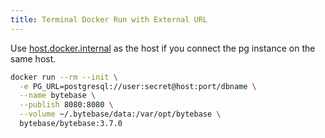 ```yaml
---
title: Terminal Docker Run with External URL
---
```


<Note>

Use [host.docker.internal](https://docs.docker.com/desktop/networking/#i-want-to-connect-from-a-container-to-a-service-on-the-host) as the host if you connect the pg instance on the same host.

</Note>

```bash
docker run --rm --init \
  -e PG_URL=postgresql://user:secret@host:port/dbname \
  --name bytebase \
  --publish 8080:8080 \
  --volume ~/.bytebase/data:/var/opt/bytebase \
  bytebase/bytebase:3.7.0
```
